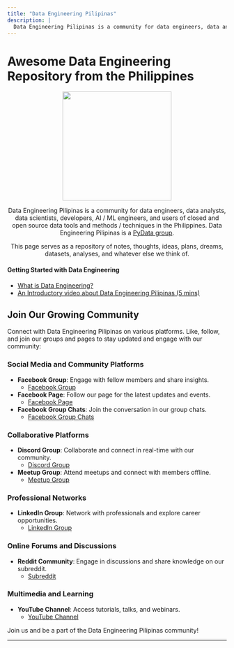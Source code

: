 ```yaml
---
title: "Data Engineering Pilipinas"
description: |
  Data Engineering Pilipinas is a community for data engineers, data analysts, data scientists, developers, AI / ML engineers, and users of closed and open source data tools and methods / techniques in the Philippines. Data Engineering Pilipinas is a PyData group.
---
```


# Awesome Data Engineering Repository from the Philippines
<p align="center">
<img align="center" width="250" height="250" src="images/DATA%20ENGINEERING%20-1-modified.png">
</p>

<p align="center">
Data Engineering Pilipinas is a community for data engineers, data analysts, data scientists, developers, AI / ML engineers, and users of closed and open source data tools and methods / techniques in the Philippines. Data Engineering Pilipinas is a <a href="https://pydata.org/">PyData group</a>.</p>

<p align="center">
This page serves as a repository of notes, thoughts, ideas, plans, dreams, datasets, analyses, and whatever else we think of.
</p>

#### Getting Started with Data Engineering
- <a href="content/data-engineering-101.qmd">What is Data Engineering?</a>
- <a href="https://youtu.be/XsvrumL0ILc">An Introductory video about Data Engineering Pilipinas (5 mins)</a>

## Join Our Growing Community

Connect with Data Engineering Pilipinas on various platforms. Like, follow, and join our groups and pages to stay updated and engage with our community:

### Social Media and Community Platforms
- **Facebook Group**: Engage with fellow members and share insights. 
  - [Facebook Group](https://facebook.com/groups/dataengineeringpilipinas/)
- **Facebook Page**: Follow our page for the latest updates and events.
  - [Facebook Page](https://www.facebook.com/DataEngineeringPilipinas/)
- **Facebook Group Chats**: Join the conversation in our group chats.
  - [Facebook Group Chats](https://m.me/cm/AbbnRPVsIMd34APj)

### Collaborative Platforms
- **Discord Group**: Collaborate and connect in real-time with our community.
  - [Discord Group](https://discord.com/invite/buDgydz7J9)
- **Meetup Group**: Attend meetups and connect with members offline.
  - [Meetup Group](https://www.meetup.com/data-engineering-pilipinas/)

### Professional Networks
- **LinkedIn Group**: Network with professionals and explore career opportunities.
  - [LinkedIn Group](https://www.linkedin.com/company/97217550/)

### Online Forums and Discussions
- **Reddit Community**: Engage in discussions and share knowledge on our subreddit.
  - [Subreddit](https://www.reddit.com/r/DataEngineeringPH/)

### Multimedia and Learning
- **YouTube Channel**: Access tutorials, talks, and webinars.
  - [YouTube Channel](https://www.youtube.com/@DataEngineeringPilipinas)

Join us and be a part of the Data Engineering Pilipinas community!

---
